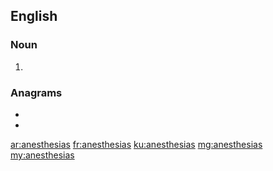 {{also|anesthésias}}
==English==

===Noun===
{{head|en|noun plural form}}

# {{plural of|anesthesia|lang=en}}

===Anagrams===
* {{l|en|anæsthesis}}
* {{l|en|sea shanties}}

[[ar:anesthesias]]
[[fr:anesthesias]]
[[ku:anesthesias]]
[[mg:anesthesias]]
[[my:anesthesias]]